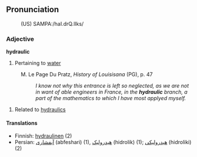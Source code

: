 ==Pronunciation==
:(US) SAMPA:/haI.drQ.lIks/

===Adjective===
<b>hydraulic</b>
# Pertaining to [[water]]
: M. Le Page Du Pratz, <i>History of Louisisana</i> (PG), p. 47
:: <i>I know not why this entrance is left so neglected, as we are not in want of able engineers in France, in the <b>hydraulic</b> branch, a part of the mathematics to which I have most applyed myself.</i>
#Related to [[hydraulics]]

====Translations====

*Finnish: [[hydraulinen]] (2)
*Persian: [[آبفشاری]] (abfeshari) (1), [[هیدرولیک]] (hidrolik) (1); [[هیدرولیکی]] (hidroliki) (2)